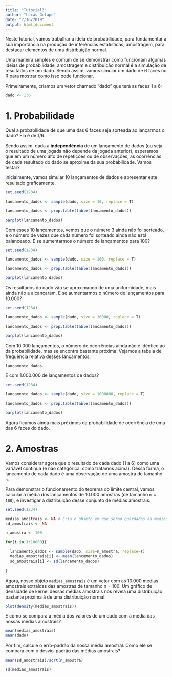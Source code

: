 ```yaml
---
title: "Tutorial3"
author: "Lucas Gelape"
date: "7/16/2019"
output: html_document
---
```


Neste tutorial, vamos trabalhar a ideia de probabilidade, para fundamentar a sua importância na produção de inferências estatísticas; amostragem, para destacar elementos de uma distribuição normal.

Uma maneira simples e comum de se demonstrar como funcionam algumas ideias de probabilidade, amostragem e distribuição normal é a simulação de resultados de um dado. Sendo assim, vamos simular um dado de 6 faces no R para mostrar como isso pode funcionar.

Primeiramente, criamos um vetor chamado "dado" que terá as faces 1 a 6:

```r
dado <- 1:6
```

# 1. Probabilidade

Qual a probabilidade de que uma das 6 faces seja sorteada ao lançarmos o dado? Ela é de 1/6.

Sendo assim, dada a **independência** de um lançamento de dados (ou seja, o resultado de uma jogada não depende da jogada anterior), esperamos que em um número alto de repetições ou de observações, as ocorrências de cada resultado do dado se aproxime da sua probabilidade. Vamos testar?

Inicialmente, vamos simular 10 lançamentos de dados e apresentar este resultado graficamente.

```r
set.seed(1234)

lancamento_dados <- sample(dado, size = 10, replace = T)

lancamento_dados <- prop.table(table(lancamento_dados))

barplot(lancamento_dados)
```

Com esses 10 lançamentos, vemos que o número 3 ainda não foi sorteado, e o número de vezes que cada número foi sorteado ainda não está balanceado. E se aumentarmos o número de lançamentos para 100?

```r
set.seed(1234)

lancamento_dados <- sample(dado, size = 100, replace = T)

lancamento_dados <- prop.table(table(lancamento_dados))

barplot(lancamento_dados)
```

Os resultados do dado vão se aproximando de uma uniformidade, mais ainda não a alcançaram. E se aumentarmos o número de lançamentos para 10.000?

```r
set.seed(1234)

lancamento_dados <- sample(dado, size = 10000, replace = T)

lancamento_dados <- prop.table(table(lancamento_dados))

barplot(lancamento_dados)
```

Com 10.000 lançamentos, o número de ocorrências ainda não é idêntico ao da probabilidade, mas se encontra bastante próxima. Vejamos a tabela de frequência relativa desses lançamentos:

```r
lancamento_dados
```

E com 1.000.000 de lançamentos de dados?

```r
set.seed(1234)

lancamento_dados <- sample(dado, size = 1000000, replace = T)

lancamento_dados <- prop.table(table(lancamento_dados))

barplot(lancamento_dados)
```

Agora ficamos ainda mais próximos da probabilidade de ocorrência de uma das 6 faces do dado. 

# 2. Amostras

Vamos considerar agora que o resultado de cada dado (1 a 6) como uma variável contínua (e não categórica, como tratamos acima). Dessa forma, o lançamento de cada dado é uma observação de uma amostra de tamanho `n`. 

Para demonstrar o funcionamento do teorema do limite central, vamos calcular a média dos lançamentos de 10.000 amostras (de tamanho `n = 100`), e investigar a distribuição desse conjunto de médias amostrais. 

```r
set.seed(1234)

medias_amostrais <- NA # Cria o objeto em que serao guardadas as medias amostrais
sd_amostrais <- NA

n_amostra <- 100

for(i in 1:10000){
  
  lancamento_dados <- sample(dado, size=n_amostra, replace=T)
  medias_amostrais[i] <- mean(lancamento_dados)
  sd_amostrais[i] <- sd(lancamento_dados)
  
}
```

Agora, nosso objeto `medias_amostrais` é um vetor com as 10.000 médias amostrais extraídas das amostras de tamanho n = 100. Um gráfico de densidade de kernel dessas médias amostrais nos revela uma distribuição bastante próxima à de uma distribuição normal:

```r
plot(density(medias_amostrais))
```

E como se compara a média dos valores de um dado com a média das nossas médias amostrais?

```r
mean(medias_amostrais)
mean(dado)
```

Por fim, calcule o erro-padrão da nossa média amostral. Como ele se compara com o desvio-padrão das médias amostrais?

```r
mean(sd_amostrais)/sqrt(n_amostra)

sd(medias_amostrais)
```



